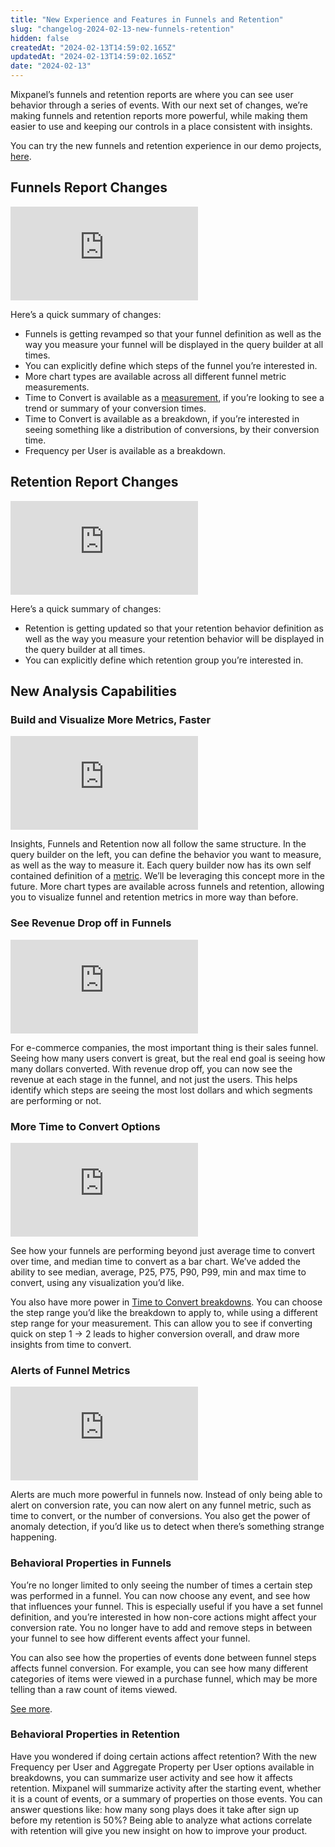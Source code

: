 ```yaml
---
title: "New Experience and Features in Funnels and Retention"
slug: "changelog-2024-02-13-new-funnels-retention"
hidden: false
createdAt: "2024-02-13T14:59:02.165Z"
updatedAt: "2024-02-13T14:59:02.165Z"
date: "2024-02-13"
---
```


Mixpanel’s funnels and retention reports are where you can see user behavior through a series of events. With our next set of changes, we’re making funnels and retention reports more powerful, while making them easier to use and keeping our controls in a place consistent with insights.

You can try the new funnels and retention experience in our demo projects, [here](https://mixpanel.com/project/3018488/view/3536632/app/funnels).

## Funnels Report Changes

<div style={{position: 'relative', paddingBottom: '64.90384615384616%', height: 0}}>
    <iframe src="https://www.loom.com/embed/7905e588beea48c5bc757ce8c43aae8b"
        frameBorder="0"
        webkitallowfullscreen="true" mozallowfullscreen="true" allowFullScreen
        style={{position: 'absolute', 'top': 0, 'left': 0, 'width': '100%', 'height': '100%'}}>
    </iframe>
</div>

Here’s a quick summary of changes:

- Funnels is getting revamped so that your funnel definition as well as the way you measure your funnel will be displayed in the query builder at all times.
- You can explicitly define which steps of the funnel you’re interested in.
- More chart types are available across all different funnel metric measurements.
- Time to Convert is available as a [measurement](https://docs.mixpanel.com/docs/reports/funnels#step-2-choose-your-measurement), if you’re looking to see a trend or summary of your conversion times.
- Time to Convert is available as a breakdown, if you’re interested in seeing something like a distribution of conversions, by their conversion time.
- Frequency per User is available as a breakdown.

## Retention Report Changes

<div style={{position: 'relative', paddingBottom: '64.90384615384616%', height: 0}}>
    <iframe src="https://www.loom.com/embed/45ddc28851aa494ead99bccafe1f9a37"
        frameBorder="0"
        webkitallowfullscreen="true" mozallowfullscreen="true" allowFullScreen
        style={{position: 'absolute', 'top': 0, 'left': 0, 'width': '100%', 'height': '100%'}}>
    </iframe>
</div>

Here’s a quick summary of changes:

- Retention is getting updated so that your retention behavior definition as well as the way you measure your retention behavior will be displayed in the query builder at all times.
- You can explicitly define which retention group you’re interested in.

## New Analysis Capabilities

### Build and Visualize More Metrics, Faster

<div style={{position: 'relative', paddingBottom: '64.90384615384616%', height: 0}}>
    <iframe src="https://www.loom.com/embed/bee5153decf441c49d141f8b68f161e4"
        frameBorder="0"
        webkitallowfullscreen="true" mozallowfullscreen="true" allowFullScreen
        style={{position: 'absolute', 'top': 0, 'left': 0, 'width': '100%', 'height': '100%'}}>
    </iframe>
</div>

Insights, Funnels and Retention now all follow the same structure. In the query builder on the left, you can define the behavior you want to measure, as well as the way to measure it. Each query builder now has its own self contained definition of a [metric](/docs/reports/overview#metrics). We’ll be leveraging this concept more in the future. More chart types are available across funnels and retention, allowing you to visualize funnel and retention metrics in more way than before.

### See Revenue Drop off in Funnels

<div style={{position: 'relative', paddingBottom: '64.90384615384616%', height: 0}}>
    <iframe src="https://www.loom.com/embed/e041e17a02d4429b84304ba0ce1345dc"
        frameBorder="0"
        webkitallowfullscreen="true" mozallowfullscreen="true" allowFullScreen
        style={{position: 'absolute', 'top': 0, 'left': 0, 'width': '100%', 'height': '100%'}}>
    </iframe>
</div>

For e-commerce companies, the most important thing is their sales funnel. Seeing how many users convert is great, but the real end goal is seeing how many dollars converted. With revenue drop off, you can now see the revenue at each stage in the funnel, and not just the users. This helps identify which steps are seeing the most lost dollars and which segments are performing or not.

### More Time to Convert Options

<div style={{position: 'relative', paddingBottom: '64.90384615384616%', height: 0}}>
    <iframe src="https://www.loom.com/embed/5150be7a7b194de0ac538ff85c35c3ce"
        frameBorder="0"
        webkitallowfullscreen="true" mozallowfullscreen="true" allowFullScreen
        style={{position: 'absolute', 'top': 0, 'left': 0, 'width': '100%', 'height': '100%'}}>
    </iframe>
</div>

See how your funnels are performing beyond just average time to convert over time, and median time to convert as a bar chart. We’ve added the ability to see median, average, P25, P75, P90, P99, min and max time to convert, using any visualization you’d like.

You also have more power in [Time to Convert breakdowns](/docs/reports/funnels#time-to-convert-new). You can choose the step range you’d like the breakdown to apply to, while using a different step range for your measurement. This can allow you to see if converting quick on step 1 → 2 leads to higher conversion overall, and draw more insights from time to convert.

### Alerts of Funnel Metrics

<div style={{position: 'relative', paddingBottom: '64.90384615384616%', height: 0}}>
    <iframe src="https://www.loom.com/embed/0284fcd216c74397966996fbb558b053"
        frameBorder="0"
        webkitallowfullscreen="true" mozallowfullscreen="true" allowFullScreen
        style={{position: 'absolute', 'top': 0, 'left': 0, 'width': '100%', 'height': '100%'}}>
    </iframe>
</div>

Alerts are much more powerful in funnels now. Instead of only being able to alert on conversion rate, you can now alert on any funnel metric, such as time to convert, or the number of conversions. You also get the power of anomaly detection, if you’d like us to detect when there’s something strange happening.

### Behavioral Properties in Funnels

You’re no longer limited to only seeing the number of times a certain step was performed in a funnel. You can now choose any event, and see how that influences your funnel. This is especially useful if you have a set funnel definition, and you’re interested in how non-core actions might affect your conversion rate. You no longer have to add and remove steps in between your funnel to see how different events affect your funnel.

You can also see how the properties of events done between funnel steps affects funnel conversion. For example, you can see how many different categories of items were viewed in a purchase funnel, which may be more telling than a raw count of items viewed.

[See more](/docs/reports/funnels#frequency-new).

### Behavioral Properties in Retention

Have you wondered if doing certain actions affect retention? With the new Frequency per User and Aggregate Property per User options available in breakdowns, you can summarize user activity and see how it affects retention. Mixpanel will summarize activity after the starting event, whether it is a count of events, or a summary of properties on those events. You can answer questions like: how many song plays does it take after sign up before my retention is 50%? Being able to analyze what actions correlate with retention will give you new insight on how to improve your product.
